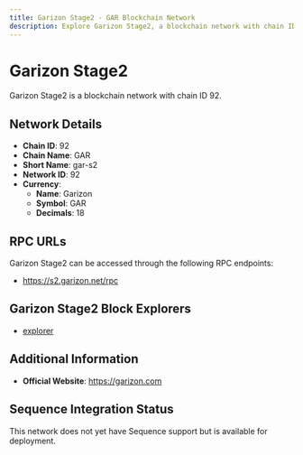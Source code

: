 ```yaml
--- 
title: Garizon Stage2 - GAR Blockchain Network
description: Explore Garizon Stage2, a blockchain network with chain ID 92. Learn about its native currency, Garizon, and how to interact with the network.
---
```


# Garizon Stage2

Garizon Stage2 is a blockchain network with chain ID 92.

## Network Details

- **Chain ID**: 92
- **Chain Name**: GAR
- **Short Name**: gar-s2
- **Network ID**: 92
- **Currency**: 
  - **Name**: Garizon
  - **Symbol**: GAR
  - **Decimals**: 18

## RPC URLs

Garizon Stage2 can be accessed through the following RPC endpoints:

- https://s2.garizon.net/rpc

## Garizon Stage2 Block Explorers

- [explorer](https://explorer.garizon.com)

## Additional Information

- **Official Website**: https://garizon.com

## Sequence Integration Status

This network does not yet have Sequence support but is available for deployment.
